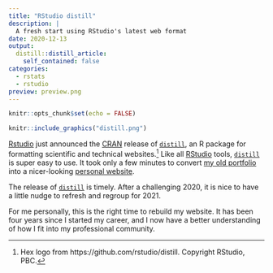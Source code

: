 ```yaml
---
title: "RStudio distill"
description: |
  A fresh start using RStudio's latest web format
date: 2020-12-13
output:
  distill::distill_article:
    self_contained: false
categories:
  - rstats
  - rstudio
preview: preview.png
---
```


```r
knitr::opts_chunk$set(echo = FALSE)
```

```r
knitr::include_graphics("distill.png")
```

[Rstudio](https://rstudio.com/) just announced the [CRAN](https://cran.r-project.org) release of [`distill`](https://rstudio.github.io/distill/), an R package for formatting scientific and technical websites.^[Hex logo from https://github.com/rstudio/distill. Copyright RStudio, PBC.] Like all [RStudio](https://rstudio.com/) tools, [`distill`](https://rstudio.github.io/distill/) is super easy to use. It took only a few minutes to convert [my old portfolio](https://wlandau.github.io/portfolio2020) into a nicer-looking [personal website](https://wlandau.github.io/).

The release of [`distill`](https://rstudio.github.io/distill/) is timely. After a challenging 2020, it is nice to have a little nudge to refresh and regroup for 2021.

For me personally, this is the right time to rebuild my website. It has been four years since I started my career, and I now have a better understanding of how I fit into my professional community.
